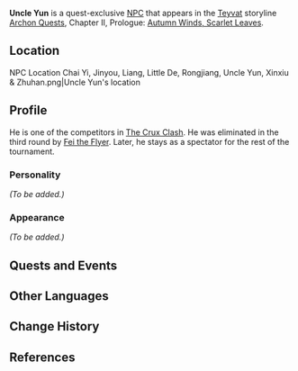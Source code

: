 {{Meta
<!-- REMOVE THIS TEMPLATE AFTER ADDING MISSING INFO -->
|missing_NPC_profile  = yes
}}
{{Character Infobox
|type             = Quest NPC
|image            = NPC Uncle Yun.png
|region           = Liyue
|voiceEN          = Howard Wang<ref>Twitter: [https://twitter.com/thehowardwang/status/1411148351764983808 EN VA Self Announcement]</ref>
}}
'''Uncle Yun'''{{Lang|zh=云叔|zh_rm=Yún-shū}} is a quest-exclusive [[NPC]] that appears in the [[Teyvat]] storyline [[Archon Quests]], Chapter II, Prologue: [[Autumn Winds, Scarlet Leaves]].

==Location==
<gallery hideaddbutton="true" captionalign="center">
NPC Location Chai Yi, Jinyou, Liang, Little De, Rongjiang, Uncle Yun, Xinxiu & Zhuhan.png|Uncle Yun's location
<!--NPC Location Uncle Yun Context.png|Additional context-->
</gallery>

==Profile==
<!-- detailed story/lore information goes here -->
He is one of the competitors in [[The Crux Clash]]. He was eliminated in the third round by [[Fei the Flyer]]. Later, he stays as a spectator for the rest of the tournament.

===Personality===
''(To be added.)''

===Appearance===
''(To be added.)''

==Quests and Events==
{{Quest Appearances}}

==Other Languages==
{{Other Languages|default_hidden = 1
|en      = Uncle Yun
|zhs     = 云叔
|zhs_rm  = Yún-shū
|zht     = 雲叔
|zht_rm  = Yún-shú
|ja      = 雲おじ
|ja_rm   = Un-oji{{Assumed}}
|ko      = {{tt|운|雲}} 씨 아저씨
|ko_rm   = Un-ssi Ajeossi
|es      = Tío Yun
|fr      = Oncle Yun
|ru      = Дядюшка Юнь
|th      = ลุง Yun
|th_rm   = Lung  Yun
|vi      = Chú Yun
|de      = Onkel Yun
|id      = Paman Yun
|pt      = Tio Yun
}}

==Change History==
{{Change History|1.6}}

==References==
{{Reflist}}